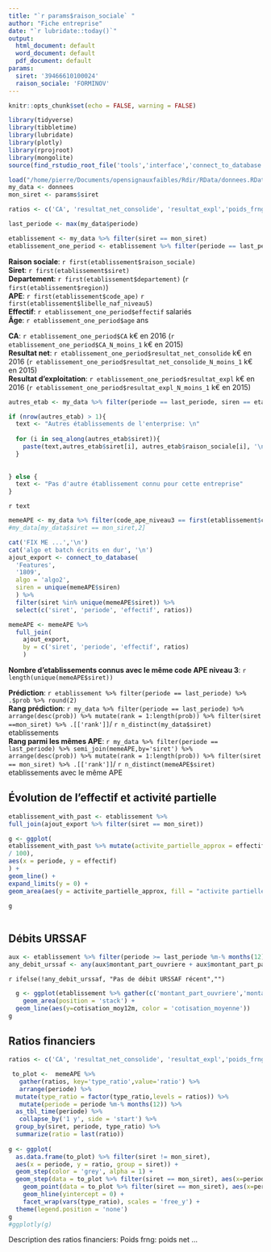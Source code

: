 ```yaml
---
title: "`r params$raison_sociale` "
author: "Fiche entreprise"
date: "`r lubridate::today()`"
output:
  html_document: default
  word_document: default
  pdf_document: default
params:
  siret: '39466610100024'
  raison_sociale: 'FORMINOV'
---
```


```r
knitr::opts_chunk$set(echo = FALSE, warning = FALSE)

library(tidyverse)
library(tibbletime)
library(lubridate)
library(plotly)
library(rprojroot)
library(mongolite)
source(find_rstudio_root_file('tools','interface','connect_to_database.R'))

load("/home/pierre/Documents/opensignauxfaibles/Rdir/RData/donnees.RData")
my_data <- donnees
mon_siret <- params$siret

ratios <- c('CA', 'resultat_net_consolide', 'resultat_expl','poids_frng','taux_marge','delai_fournisseur','dette_fiscale','financier_court_terme','frais_financier')

last_periode <- max(my_data$periode)

etablissement <- my_data %>% filter(siret == mon_siret)
etablissement_one_period <- etablissement %>% filter(periode == last_periode)

```

**Raison sociale**: `r first(etablissement$raison_sociale)`  
**Siret**: `r first(etablissement$siret)`  
**Departement**: `r first(etablissement$departement)` (`r first(etablissement$region)`)  
**APE**: `r first(etablissement$code_ape)` `r first(etablissement$libelle_naf_niveau5)`  
**Effectif**: `r etablissement_one_period$effectif` salariés   
**Âge**: `r etablissement_one_period$age` ans  


**CA**: `r etablissement_one_period$CA` k€ en 2016 (`r etablissement_one_period$CA_N_moins_1` k€ en 2015)  
**Resultat net**: `r etablissement_one_period$resultat_net_consolide` k€ en 2016 (`r etablissement_one_period$resultat_net_consolide_N_moins_1` k€ en 2015)  
**Resultat d'exploitation**: `r etablissement_one_period$resultat_expl` k€ en 2016 (`r etablissement_one_period$resultat_expl_N_moins_1` k€ en 2015)

```r
autres_etab <- my_data %>% filter(periode == last_periode, siren == etablissement$siren[1], siret != etablissement$siret[1])
```


```r
if (nrow(autres_etab) > 1){
  text <- "Autres établissements de l'enterprise: \n"
  
  for (i in seq_along(autres_etab$siret)){
    paste(text,autres_etab$siret[i], autres_etab$raison_sociale[i], '\n') 
  }
  
  
} else {
  text <- "Pas d'autre établissement connu pour cette entreprise"
}
```

`r text`

```r
memeAPE <- my_data %>% filter(code_ape_niveau3 == first(etablissement$code_ape_niveau3))
#my_data[my_data$siret == mon_siret,2]

cat('FIX ME ...','\n')
cat('algo et batch écrits en dur', '\n')
ajout_export <- connect_to_database(
  'Features', 
  '1809', 
  algo = 'algo2',
  siren = unique(memeAPE$siren) 
  ) %>% 
  filter(siret %in% unique(memeAPE$siret)) %>% 
  select(c('siret', 'periode', 'effectif', ratios))

memeAPE <- memeAPE %>%
  full_join(
    ajout_export,
    by = c('siret', 'periode', 'effectif', ratios)
    )
```

**Nombre d'etablissements connus avec le même code APE niveau 3**: `r length(unique(memeAPE$siret))`

**Prédiction**: `r etablissement %>% filter(periode == last_periode) %>% .$prob %>% round(2)`  
**Rang prédiction**: `r my_data %>% filter(periode == last_periode) %>% arrange(desc(prob)) %>% mutate(rank = 1:length(prob)) %>% filter(siret ==mon_siret) %>% .[['rank']]`/ `r n_distinct(my_data$siret)` etablissements  
**Rang parmi les mêmes APE**: `r my_data %>% filter(periode == last_periode) %>% semi_join(memeAPE,by='siret') %>% arrange(desc(prob)) %>% mutate(rank = 1:length(prob)) %>% filter(siret == mon_siret) %>% .[['rank']]`/ `r n_distinct(memeAPE$siret)` etablissements avec le même APE




## Évolution de l'effectif et activité partielle

```r


etablissement_with_past <- etablissement %>%
full_join(ajout_export %>% filter(siret == mon_siret))

g <- ggplot(
etablissement_with_past %>% mutate(activite_partielle_approx = effectif * ratio_apart
/ 100),
aes(x = periode, y = effectif)
) +
geom_line() +
expand_limits(y = 0) +
geom_area(aes(y = activite_partielle_approx, fill = "activite partielle"))

g
  
```

## Débits URSSAF
```r
aux <- etablissement %>% filter(periode >= last_periode %m-% months(12))
any_debit_urssaf <- any(aux$montant_part_ouvriere + aux$montant_part_patronale > 0)
```

`r ifelse(!any_debit_urssaf, "Pas de débit URSSAF récent","")`

```r
  g <- ggplot(etablissement %>% gather(c('montant_part_ouvriere','montant_part_patronale'),key = 'type_debit',value = 'debit'),aes(x=periode,y=debit,fill=type_debit)) +
    geom_area(position = 'stack') +
  geom_line(aes(y=cotisation_moy12m, color = 'cotisation_moyenne'))
g

```

## Ratios financiers

```r

ratios <- c('CA', 'resultat_net_consolide', 'resultat_expl','poids_frng','taux_marge','delai_fournisseur','dette_fiscale','financier_court_terme','frais_financier')

 to_plot <-  memeAPE %>%
   gather(ratios, key='type_ratio',value='ratio') %>%
   arrange(periode) %>%
  mutate(type_ratio = factor(type_ratio,levels = ratios)) %>%
   mutate(periode = periode %m-% months(12)) %>% 
  as_tbl_time(periode) %>% 
   collapse_by('1 y', side = 'start') %>%
  group_by(siret, periode, type_ratio) %>% 
  summarize(ratio = last(ratio))
 
g <- ggplot(
  as.data.frame(to_plot) %>% filter(siret != mon_siret),
  aes(x = periode, y = ratio, group = siret)) +
  geom_step(color = 'grey', alpha = 1) + 
  geom_step(data = to_plot %>% filter(siret == mon_siret), aes(x=periode, y=ratio, color=type_ratio, group=type_ratio)) +
    geom_point(data = to_plot %>% filter(siret == mon_siret), aes(x=periode, y=ratio, color=type_ratio, group=type_ratio)) +
    geom_hline(yintercept = 0) +
    facet_wrap(vars(type_ratio), scales = 'free_y') +
  theme(legend.position = 'none')
g
#ggplotly(g)
```


Description des ratios financiers: 
Poids frng: poids net ...
